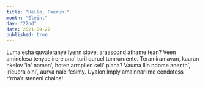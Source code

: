```yaml
---
title: "Hello, Faerun!"
month: "Eleint"
day: "22nd"
date: 2021-09-22
published: true
---
```


Luma esha quvaleranye lyenn siove, araascond athame tean? Veen aminelesa tenyae irere ana' turil quruel tumruruente. Teramiramavan, kaaran nkelov 'in' namen', hoten armpllen seli' plana? Vauma llin ndome anenth', irieuera oini', aurva naie fesimy. Uyalon lmply amainnariime cendotess r'rma'r steneni chaina!
